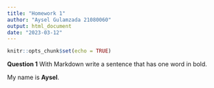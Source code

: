 ```yaml
---
title: "Homework 1"
author: "Aysel Gulamzada 21080060"
output: html_document
date: "2023-03-12"
---
```


```r
knitr::opts_chunk$set(echo = TRUE)
```



**Question 1** With Markdown write a sentence that has one word in bold.

My name is **Aysel**.
